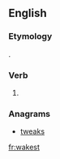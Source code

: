 ==English==

===Etymology===
{{suffix|wake|est|lang=en}}.

===Verb===
{{head|en}}

# {{context|archaic|lang=en}} {{second-person singular of|wake|lang=en}}

===Anagrams===
* [[tweaks#English|tweaks]]

[[fr:wakest]]